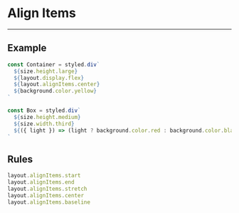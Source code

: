 
# Align Items

---

## Example

<AlignItems>
  <Box light />
  <Box />
  <Box light />
</AlignItems>

```jsx
const Container = styled.div`
  ${size.height.large}
  ${layout.display.flex}
  ${layout.alignItems.center}
  ${background.color.yellow}
`

const Box = styled.div`
  ${size.height.medium}
  ${size.width.third}
  ${({ light }) => (light ? background.color.red : background.color.black)}
`
```

## Rules

```js
layout.alignItems.start
layout.alignItems.end
layout.alignItems.stretch
layout.alignItems.center
layout.alignItems.baseline
```
